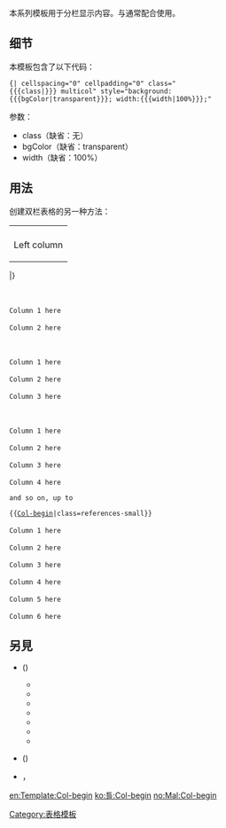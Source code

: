 <noinclude>{{template doc page viewed directly}}</noinclude>
<!-- 在本行下編輯模板說明 -->
本系列模板用于分栏显示内容。{{tl|Col-begin}}与{{tl|Col-end}}通常配合使用。
== 细节 ==
本模板包含了以下代码：
 <nowiki>{| cellspacing="0" cellpadding="0" class="{{{class|}}} multicol" style="background:{{{bgColor|transparent}}}; width:{{{width|100%}}};"</nowiki>

参数：
* class（缺省：无）
* bgColor（缺省：transparent）
* width（缺省：100%）

== 用法 ==
创建双栏表格的另一种方法：
{|
|
<pre>
{{col-begin|width=95%}}
|-
| 
Left column
|
Right column
|}
</pre>
|}

{{col-begin}}

{{col-4}}

 {{tl|Col-begin}}
 {{tl|Col-2}}
 Column 1 here
 {{tl|Col-2}}
 Column 2 here
 {{tl|Col-end}}

{{col-4}}

 {{tl|Col-begin}}
 {{tl|Col-3}}
 Column 1 here
 {{tl|Col-3}}
 Column 2 here
 {{tl|Col-3}}
 Column 3 here
 {{tl|Col-end}}

{{col-4}}

 {{tl|Col-begin}}
 {{tl|Col-4}}
 Column 1 here
 {{tl|Col-4}}
 Column 2 here
 {{tl|Col-4}}
 Column 3 here
 {{tl|Col-4}}
 Column 4 here
 {{tl|Col-end}}

{{col-4}}

 and so on, up to {{tl|Col-6}}

{{col-end}}

{{col-begin}}
{{col-break}}
<!-- {{col-4}} -->

 &#123;{[[Template:Col-begin|Col-begin]]|class=references-small}}
 {{tl|Col-break}}
 Column 1 here
 {{tl|Col-break}}
 Column 2 here
 {{tl|Col-break}}
 Column 3 here
 {{tl|Col-break}}
 Column 4 here
 {{tl|Col-break}}
 Column 5 here
 {{tl|Col-break}}
 Column 6 here
 {{tl|Col-end}}
<!-- 
{{col-4}}

 {{tl|Top}}
 Column 1 here
 {{tl|Mid}}
 Column 2 here
 {{tl|Bottom}}

{{col-4}}

 &#123;{[[Template:Columns-start|Columns-start]]|num=3}}
 Column 1 here
 {{tl|Column}}
 Column 2 here
 {{tl|Column}}
 Column 3 here
 {{tl|Columns-end}}

{{col-4}}

 {{tl|Multicol}}
 Column 1 here
 {{tl|Multicol-break}}
 Column 2 here
 {{tl|Multicol-break}}
 Column 3 here
 {{tl|Multicol-break}}
 Column 4 here
 {{tl|Multicol-end}}
 -->
{{col-end}}
==另見==
* {{tl|Col-begin}} ({{tl|Col-start}}){{lts/|Col-begin}}
** {{tl|Col-2}} 
** {{tl|Col-3}} 
** {{tl|Col-4}} 
** {{tl|Col-5}} 
** {{tl|Col-6}}
** {{tl|Col-x}}
** {{tl|Col-break}}
* {{tl|Col-end}} ({{tl|End}})
* {{tl|Div col}}，{{tl|Div col end}} {{lts/|Div col}}

<includeonly>
<!-- 本行下加入模板的分類 -->
[[Category:表格模板]]

<!-- 本行下加入模板的跨語言鏈接 -->
[[en:Template:Col-begin]]
[[ko:틀:Col-begin]]
[[no:Mal:Col-begin]]
</includeonly>